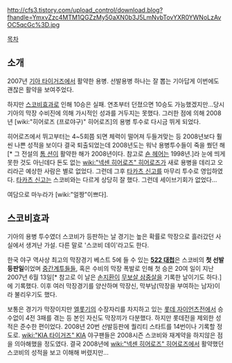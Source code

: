 http://cfs3.tistory.com/upload_control/download.blog?fhandle=YmxvZzc4MTM1QGZzMy50aXN0b3J5LmNvbTovYXR0YWNoLzAvOC5qcGc%3D.jpg

[[목차]]
== 소개 ==
2007년 [[기아 타이거즈]]에서 활약한 용병. 선발용병 하나는 잘 뽑는 기아답게 이번에도 괜찮은 활약을 보여주었다.

하지만 [[스코비효과]]로 인해 10승은 실패. 연초부터 던졌으면 10승도 가능했겠지만...당시 기아의 막장 수비진에 의해 가시적인 성과를 거두지는 못했다. 그러한 점에 의해 2008년 [wiki:"히어로즈 (프로야구)" 히어로즈]의 용병 투수로 다시금 뛰게 되었다.

히어로즈에서 뛰고부터는 4~5회쯤 되면 체력이 떨어져 두들겨맞는 등 2008년보다 훨씬 나쁜 성적을 보이다 결국 퇴출되었는데 2008년도는 워낙 용병투수들이 죽을 쒔던 해[* 그 전설의 [[톰 션]]이 활약한 해가 2008년이다. 참고로 [[숀 헤어]]는 1998년.]라 눈에 띄게 못한 것도 아닌데다 돈도 없는 [[wiki:"넥센 히어로즈" 히어로즈]]가 새로 용병을 데리고 오리라곤 예상한 사람은 별로 없었다. 그런데 그후 [[타카츠 신고]]를 마무리 투수로 영입하였다. [[타카츠 신고]]는 스코비와는 다르게 상당히 잘 했다. 그런데 세이브기회가 없었다...

여담으로 마누라가 [wiki:"얼짱"이쁘다].

== 스코비효과 ==
기아의 용병 투수였더 스코비가 등판하는 날 경기는 높은 확률로 막장으로 흘러갔던 사실에서 생겨난 가설. 다른 말로 '스코비 데이'라고도 한다.

한국 야구 역사상 최고의 막장경기 베스트 5에 들 수 있는 '''[[522 대첩]]'''은 스코비의 '''첫 선발등판일'''이었며 [[중간계투]]들들, 혹은 수비의 막장 폭발로 인해 첫 승은 20여 일이 지난 2007년 6월 13일[* 참고로 이 날은 [[손지환]]이 [[무보살 삼중살]]을 기록한 날이기도 하다.]에 기록했다. 이후 여러 막장경기를 양산하며 막장신, 막부남(막장을 부여하는 남자)이라 불리우기도 했다.

보통은 경기가 막장이지만 [[엘롯기]]의 수장자리를 차지하고 있는 [[롯데 자이언츠]]전에서 승수없이 4전 3패를 겪는 등 본인 자신도 막장끼가 다분했다. 
하지만 롯데전을 제외한 성적은 준수한 편이었다. 2008년 20번 선발등판에 퀄리티 스타트를 14번이나 기록할 정도로. [[wiki:"KIA 타이거즈" KIA]] 야구팬들은 2008시즌 스코비와 재계약을 하지않은 점을 의아해했을 정도였다. 결국 2008년에 [[wiki:"넥센 히어로즈" 히어로즈]]에서 활약했던 스코비의 성적을 보고 이해해 버렸지만...

